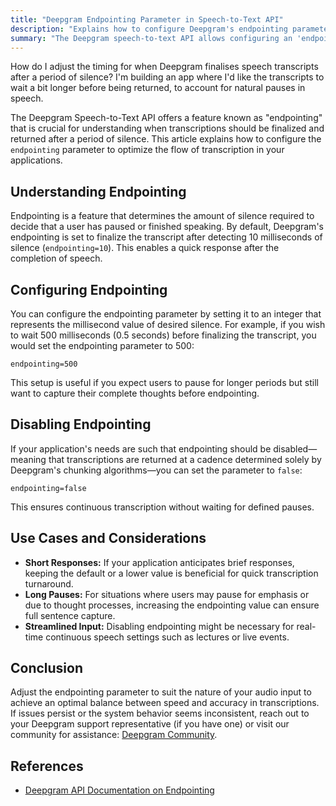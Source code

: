 ```yaml
---
title: "Deepgram Endpointing Parameter in Speech-to-Text API"
description: "Explains how to configure Deepgram's endpointing parameter for speech-to-text transcription."
summary: "The Deepgram speech-to-text API allows configuring an 'endpointing' parameter that determines the duration of silence required before finalising transcripts. This article details how to optimise this setting for the needs of your application."
---
```


<CommunityQuestion>How do I adjust the timing for when Deepgram finalises speech transcripts after a period of silence? I'm building an app where I'd like the transcripts to wait a bit longer before being returned, to account for natural pauses in speech.</CommunityQuestion>

The Deepgram Speech-to-Text API offers a feature known as "endpointing" that is crucial for understanding when transcriptions should be finalized and returned after a period of silence. This article explains how to configure the `endpointing` parameter to optimize the flow of transcription in your applications.

## Understanding Endpointing

Endpointing is a feature that determines the amount of silence required to decide that a user has paused or finished speaking. By default, Deepgram's endpointing is set to finalize the transcript after detecting 10 milliseconds of silence (`endpointing=10`). This enables a quick response after the completion of speech.

## Configuring Endpointing

You can configure the endpointing parameter by setting it to an integer that represents the millisecond value of desired silence. For example, if you wish to wait 500 milliseconds (0.5 seconds) before finalizing the transcript, you would set the endpointing parameter to 500:

```
endpointing=500
```

This setup is useful if you expect users to pause for longer periods but still want to capture their complete thoughts before endpointing. 

## Disabling Endpointing

If your application's needs are such that endpointing should be disabled—meaning that transcriptions are returned at a cadence determined solely by Deepgram's chunking algorithms—you can set the parameter to `false`:

```
endpointing=false
```

This ensures continuous transcription without waiting for defined pauses.

## Use Cases and Considerations

- **Short Responses:** If your application anticipates brief responses, keeping the default or a lower value is beneficial for quick transcription turnaround.
- **Long Pauses:** For situations where users may pause for emphasis or due to thought processes, increasing the endpointing value can ensure full sentence capture.
- **Streamlined Input:** Disabling endpointing might be necessary for real-time continuous speech settings such as lectures or live events.

## Conclusion

Adjust the endpointing parameter to suit the nature of your audio input to achieve an optimal balance between speed and accuracy in transcriptions. If issues persist or the system behavior seems inconsistent, reach out to your Deepgram support representative (if you have one) or visit our community for assistance: [Deepgram Community](https://discord.gg/deepgram).

## References
- [Deepgram API Documentation on Endpointing](https://developers.deepgram.com/docs/endpointing)